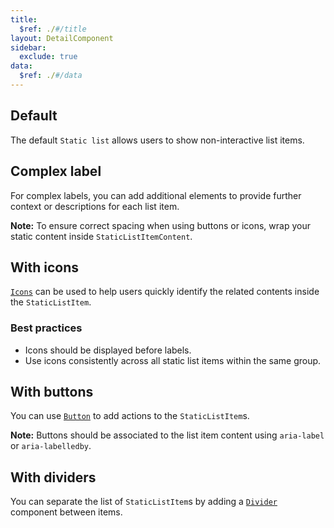 ```yaml
---
title:
  $ref: ./#/title
layout: DetailComponent
sidebar:
  exclude: true
data:
  $ref: ./#/data
---
```


## Default

The default `Static list` allows users to show non-interactive list items.

<LivePreview componentName="static-list" exampleName="Default" />

## Complex label

For complex labels, you can add additional elements to provide further context or descriptions for each list item.

**Note:** To ensure correct spacing when using buttons or icons, wrap your static content inside `StaticListItemContent`.

<LivePreview componentName="static-list" exampleName="ComplexLabel" />

## With icons

[`Icons`](/salt/components/icon) can be used to help users quickly identify the related contents inside the `StaticListItem`.

### Best practices

- Icons should be displayed before labels.
- Use icons consistently across all static list items within the same group.

<LivePreview componentName="static-list" exampleName="WithIcons" />

## With buttons

You can use [`Button`](/salt/components/button) to add actions to the `StaticListItem`s.

**Note:** Buttons should be associated to the list item content using `aria-label` or `aria-labelledby`.

<LivePreview componentName="static-list" exampleName="WithButtons" />

## With dividers

You can separate the list of `StaticListItem`s by adding a [`Divider`](../divider) component between items.

<LivePreview componentName="static-list" exampleName="WithDividers" />
